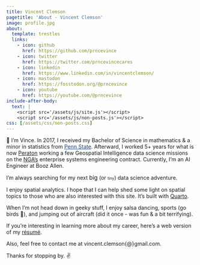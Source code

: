 ```yaml
---
title: Vincent Clemson
pagetitle: 'About - Vincent Clemson'
image: profile.jpg
about:
  template: trestles
  links:
    - icon: github
      href: https://github.com/prncevince
    - icon: twitter
      href: https://twitter.com/prncevincecares
    - icon: linkedin
      href: https://www.linkedin.com/in/vincentclemson/
    - icon: mastodon
      href: https://fosstodon.org/@prncevince
    - icon: youtube
      href: https://youtube.com/@prncevince
include-after-body:
  text: |
    <script src='/assets/js/site.js'></script>
    <script src='/assets/js/non-posts.js'></script>
css: [/assets/css/non-posts.css]
---
```


👋 I'm Vince. In 2017, I received my Bachelor of Science in mathematics & a minor in statistics from <a href="https://www.psu.edu" style="color: #1e407c">Penn State</a>. Afterward, I worked 5+ years for what is now [Peraton](https://www.peraton.com) working a few Geospatial Intelligence data science missions on the [NGA's](https://www.nga.mil) enterprise systems engineering contract. Currently, I'm an AI Engineer at Booz Allen. 

I'm always searching for my next [big]{style='font-size:1.1em'} (or [tiny]{style='font-size:0.75em'}) data science adventure.

I enjoy spatial analytics. I hope that I can help shed some light on spatial topics to those who are also interested with this site. It's built with [Quarto](https://quarto.org).

When I'm not head down in geeky stuff, I enjoy salsa dancing, sports (go birds 🦅), and jumping out of aircraft (did it once - was fun & a bit terrifying).

If you're interesting in learning more about my career, here's a web version of my [résumé](/resume){.external target='_blank'}.

Also, feel free to contact me at vincent.clemson{@}gmail.com. 

Thanks for stopping by. ✌️ 



